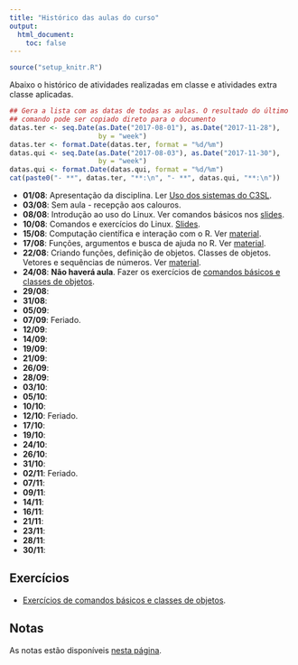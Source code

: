 ```yaml
---
title: "Histórico das aulas do curso"
output:
  html_document:
    toc: false
---
```


```r
source("setup_knitr.R")
```

Abaixo o histórico de atividades realizadas em classe e atividades extra
classe aplicadas.


```r
## Gera a lista com as datas de todas as aulas. O resultado do último
## comando pode ser copiado direto para o documento
datas.ter <- seq.Date(as.Date("2017-08-01"), as.Date("2017-11-28"),
                      by = "week")
datas.ter <- format.Date(datas.ter, format = "%d/%m")
datas.qui <- seq.Date(as.Date("2017-08-03"), as.Date("2017-11-30"),
                      by = "week")
datas.qui <- format.Date(datas.qui, format = "%d/%m")
cat(paste0("- **", datas.ter, "**:\n", "- **", datas.qui, "**:\n"))
```

- **01/08**: Apresentação da disciplina.
  Ler [Uso dos sistemas do C3SL](c3sl-sistemas.html).
- **03/08**: Sem aula - recepção aos calouros.
- **08/08**: Introdução ao uso do Linux. Ver comandos básicos nos
  [slides](http://fernandomayer.github.io/linux-intro).
- **10/08**: Comandos e exercícios do Linux.
  [Slides](http://fernandomayer.github.io/linux-intro).
- **15/08**: Computação científica e interação com o R. Ver
  [material](computacao-cientifica.html).
- **17/08**: Funções, argumentos e busca de ajuda no R. Ver
  [material](objetos-classes.html).
- **22/08**: Criando funções, definição de objetos. Classes de objetos.
  Vetores e sequências de números. Ver [material](objetos-classes.html).
- **24/08**: **Não haverá aula**. Fazer os exercícios de [comandos
  básicos e classes de objetos](exercicios/ex_objetos.pdf).
- **29/08**:
- **31/08**:
- **05/09**:
- **07/09**: Feriado.
- **12/09**:
- **14/09**:
- **19/09**:
- **21/09**:
- **26/09**:
- **28/09**:
- **03/10**:
- **05/10**:
- **10/10**:
- **12/10**: Feriado.
- **17/10**:
- **19/10**:
- **24/10**:
- **26/10**:
- **31/10**:
- **02/11**: Feriado.
- **07/11**:
- **09/11**:
- **14/11**:
- **16/11**:
- **21/11**:
- **23/11**:
- **28/11**:
- **30/11**:

## Exercícios

- [Exercícios de comandos básicos e classes de objetos](exercicios/ex_objetos.pdf).

## Notas

As notas estão disponíveis [nesta página](notas.html).
